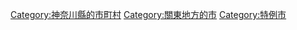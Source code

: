 {{Commons cat|Yamato, Kanagawa}}
{{Catmore}}

{{DEFAULTSORT:Yamato-shi}}
[[Category:神奈川縣的市町村|Category:神奈川縣的市町村]]
[[Category:關東地方的市|Category:關東地方的市]]
[[Category:特例市|Category:特例市]]